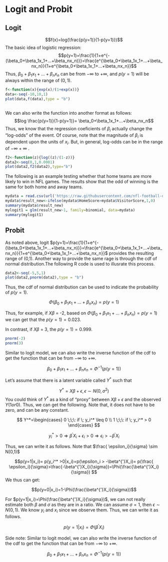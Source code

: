 # Logit and Probit

## Logit

$$f(x)=log(\frac{p(y=1)}{1-p(y=1)})$$
The basic idea of logistic regression:
$$p(y=1)=\frac{1}{1+e^{-(\beta_0+\beta_1x_1+...+\beta_nx_n)}}=\frac{e^{\beta_0+\beta_1x_1+...+\beta_nx_n}}{1+e^{\beta_0+\beta_1x_1+...+\beta_nx_n}}$$
Thus, $\beta_0+\beta_1x_1+...+\beta_nx_n$ can be from $-\infty$ to $+\infty$, and $p(y=1)$ will be always within the range of $(0,1)$.

```R
f<-function(x){exp(x)/(1+exp(x))}
data<-seq(-10,10,1)
plot(data,f(data),type = "b")
  
```

We can also write the function into another format as follows:
$$log \frac{p(y=1)}{1-p(y=1)}= \beta_0+\beta_1x_1+...+\beta_nx_n$$
Thus, we know that the regression coeficients of $\beta_i$ actually change the "log-odds" of the event. Of course, note that the magnitude of $\beta_i$ is dependent upon the units of $x_i$. But, in general, log-odds can be in the range of $-\infty +\infty$ .

```R

f2<-function(z){log((z)/(1-z))}
data2<-seq(0,1,0.0001)
plot(data2,f2(data2),type="b")


```

The following is an example testing whether that home teams are more likely to win in NFL games. The results show that the odd of winning is the same for both home and away teams.

```R
mydata = read.csv(url('https://raw.githubusercontent.com/nfl-football-ops/Big-Data-Bowl/master/Data/games.csv'))
mydata$result_new<-ifelse(mydata$HomeScore>mydata$VisitorScore,1,0)
summary(mydata$result_new)
mylogit1 = glm(result_new~1, family=binomial, data=mydata)
summary(mylogit1)

```




## Probit

As noted above, logit $p(y=1)=\frac{1}{1+e^{-(\beta_0+\beta_1x_1+...+\beta_nx_n)}}=\frac{e^{\beta_0+\beta_1x_1+...+\beta_nx_n}}{1+e^{\beta_0+\beta_1x_1+...+\beta_nx_n}}$ provides the resulting range of (0,1). Another way to provide the same rage is through the cdf of normal distribution.The following R code is used to illusrate this process. 

```R
data2<-seq(-5,5,1)
plot(data2,pnorm(data2),type = "b")
```
Thus, the cdf of normal distribution can be used to indicate the probability of $p(y=1)$.

$$\Phi(\beta_0+\beta_1x_1+...+\beta_nx_n )= p(y=1)$$




Thus, for example, if $X\beta$ = -2, based on $\Phi(\beta_0+\beta_1x_1+...+\beta_nx_n )= p(y=1)$ we can get that the $p(y=1)=0.023$. 

In contrast, if $X\beta$ = 3, the $p(y=1)=0.999$.

```R
pnorm(-2)
pnorm(3)
```


Similar to logit model, we can also write the inverse function of the cdf to get the function that can be from $-\infty$ to $+\infty$.

$$\beta_0+\beta_1x_1+...+\beta_nx_n =\Phi^{-1}(p(y=1))$$


Let's assume that there is a latent variable called $Y^*$ such that

$$Y^*=X\beta+\epsilon, \epsilon \sim N(0,\sigma^2)$$
You could think of $Y^*$ as a kind of "proxy" between $X\beta+\epsilon$ and the observed $Y (1 or 0)$. Thus, we can get the following. Note that, it does not have to be zero, and can be any constant.

$$
Y^*=\begin{cases} 0 \;\;\: if \;  y_i^* \leq 0 \\ 1 \;\;\: if \;  y_i^* > 0 \end{cases}
$$
 

$$y_i^* > 0 \Rightarrow \beta^{'}X_i + \epsilon_i >0 \Rightarrow \epsilon_i > -\beta^{'}X_i$$

Thus, we can write it as follows. Note that $\frac{ \epsilon_i}{\sigma} \sim N(0,1)$

$$p(y=1|x_i)= p(y_i^* >0|x_i)=p(\epsilon_i > -\beta^{'}X_i)= p(\frac{ \epsilon_i}{\sigma}>\frac{-\beta^{'}X_i}{\sigma})=\Phi(\frac{\beta^{'}X_i}{\sigma}) $$
We thus can get:

$$p(y=0|x_i)=1-\Phi(\frac{\beta^{'}X_i}{\sigma})$$


For $p(y=1|x_i)=\Phi(\frac{\beta^{'}X_i}{\sigma})$, we can not really estimate both $\beta$ and $\sigma$ as they are in a ratio. We can assume $\sigma =1$, then $\epsilon \sim N(0,1)$.
We know $y_i$ and $x_i$ since we observe them. Thus, we can write it as follows. 

$$p(y=1|x_i)=\Phi(\beta^{'}X_i)$$


Side note: Similar to logit model, we can also write the inverse function of the cdf to get the function that can be from $-\infty$ to $+\infty$.

$$\beta_0+\beta_1x_1+...+\beta_nx_n =\Phi^{-1}(p(y=1))$$